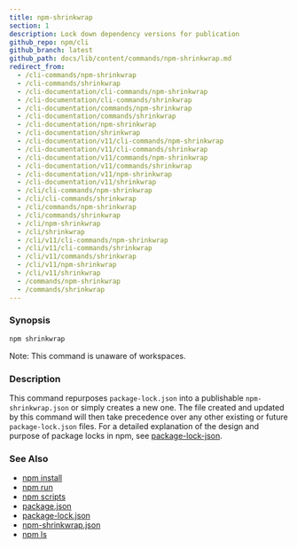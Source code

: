 ```yaml
---
title: npm-shrinkwrap
section: 1
description: Lock down dependency versions for publication
github_repo: npm/cli
github_branch: latest
github_path: docs/lib/content/commands/npm-shrinkwrap.md
redirect_from:
  - /cli-commands/npm-shrinkwrap
  - /cli-commands/shrinkwrap
  - /cli-documentation/cli-commands/npm-shrinkwrap
  - /cli-documentation/cli-commands/shrinkwrap
  - /cli-documentation/commands/npm-shrinkwrap
  - /cli-documentation/commands/shrinkwrap
  - /cli-documentation/npm-shrinkwrap
  - /cli-documentation/shrinkwrap
  - /cli-documentation/v11/cli-commands/npm-shrinkwrap
  - /cli-documentation/v11/cli-commands/shrinkwrap
  - /cli-documentation/v11/commands/npm-shrinkwrap
  - /cli-documentation/v11/commands/shrinkwrap
  - /cli-documentation/v11/npm-shrinkwrap
  - /cli-documentation/v11/shrinkwrap
  - /cli/cli-commands/npm-shrinkwrap
  - /cli/cli-commands/shrinkwrap
  - /cli/commands/npm-shrinkwrap
  - /cli/commands/shrinkwrap
  - /cli/npm-shrinkwrap
  - /cli/shrinkwrap
  - /cli/v11/cli-commands/npm-shrinkwrap
  - /cli/v11/cli-commands/shrinkwrap
  - /cli/v11/commands/shrinkwrap
  - /cli/v11/npm-shrinkwrap
  - /cli/v11/shrinkwrap
  - /commands/npm-shrinkwrap
  - /commands/shrinkwrap
---
```


### Synopsis

```bash
npm shrinkwrap
```

Note: This command is unaware of workspaces.

### Description

This command repurposes `package-lock.json` into a publishable `npm-shrinkwrap.json` or simply creates a new one. The file created and updated by this command will then take precedence over any other existing or future `package-lock.json` files. For a detailed explanation of the design and purpose of package locks in npm, see [package-lock-json](/cli/v11/configuring-npm/package-lock-json).

### See Also

- [npm install](/cli/v11/commands/npm-install)
- [npm run](/cli/v11/commands/npm-run)
- [npm scripts](/cli/v11/using-npm/scripts)
- [package.json](/cli/v11/configuring-npm/package-json)
- [package-lock.json](/cli/v11/configuring-npm/package-lock-json)
- [npm-shrinkwrap.json](/cli/v11/configuring-npm/npm-shrinkwrap-json)
- [npm ls](/cli/v11/commands/npm-ls)

